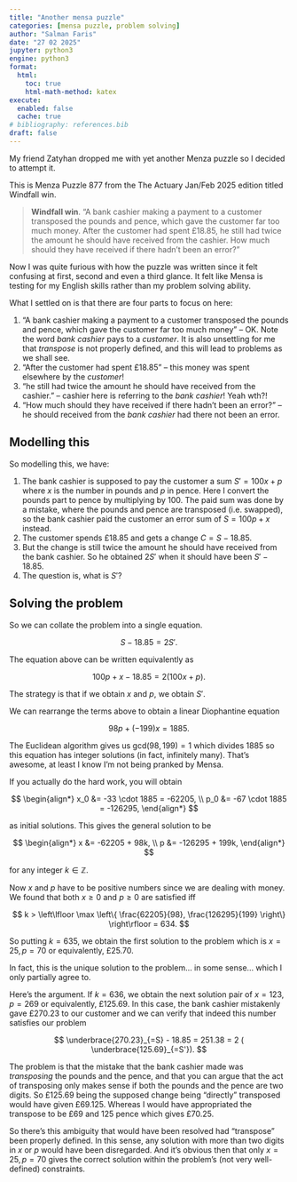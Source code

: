 ```yaml
---
title: "Another mensa puzzle"
categories: [mensa puzzle, problem solving]
author: "Salman Faris"
date: "27 02 2025"
jupyter: python3
engine: python3
format:
  html:
    toc: true
    html-math-method: katex
execute: 
  enabled: false
  cache: true
# bibliography: references.bib
draft: false
---
```


My friend Zatyhan dropped me with yet another Menza puzzle so I decided to attempt it.

This is Menza Puzzle 877 from the The Actuary Jan/Feb 2025 edition titled Windfall win.

> **Windfall win**. "A bank cashier making a payment to a customer transposed the pounds and pence, which gave the customer far too much money. After the customer had spent £18.85, he still had twice the amount he should have received from the cashier. How much should they have received if there hadn't been an error?"

Now I was quite furious with how the puzzle was written since it felt confusing at first, second and even a third glance. It felt like Mensa is testing for my English skills rather than my problem solving ability.

What I settled on is that there are four parts to focus on here:

1. "A bank cashier making a payment to a customer transposed the pounds and pence, which gave the customer far too much money" – OK. Note the word _bank cashier_ pays to a _customer_. It is also unsettling for me that _transpose_ is not properly defined, and this will lead to problems as we shall see.
2. "After the customer had spent £18.85" – this money was spent elsewhere by the _customer_!
3. "he still had twice the amount he should have received from the cashier." – cashier here is referring to the _bank cashier_! Yeah wth?!
4. "How much should they have received if there hadn't been an error?" – he should received from the _bank cashier_ had there not been an error.

## Modelling this

So modelling this, we have:

1. The bank cashier is supposed to pay the customer a sum $S' = 100x + p$ where $x$ is the number in pounds and $p$ in pence. Here I convert the pounds part to pence by multiplying by 100. The paid sum was done by a mistake, where the pounds and pence are transposed (i.e. swapped), so the bank cashier paid the customer an error sum of $S = 100p + x$ instead.
2. The customer spends £18.85 and gets a change $C = S - 18.85$.
3. But the change is still twice the amount he should have received from the bank cashier. So he obtained $2S'$ when it should have been $S' - 18.85$.
4. The question is, what is $S'$?

## Solving the problem

So we can collate the problem into a single equation.

$$
S - 18.85 = 2S'.
$$

The equation above can be written equivalently as

$$
100p + x - 18.85 = 2(100x + p).
$$

The strategy is that if we obtain $x$ and $p$, we obtain $S'$.

We can rearrange the terms above to obtain a linear Diophantine equation

$$
98p + (-199)x = 1885.
$$

The Euclidean algorithm gives us $\mathrm{gcd}(98, 199) = 1$ which divides $1885$ so this equation has integer solutions (in fact, infinitely many). That's awesome, at least I know I'm not being pranked by Mensa.

If you actually do the hard work, you will obtain 

$$
\begin{align*}
x_0 &= -33 \cdot 1885 = -62205, \\
p_0 &= -67 \cdot 1885 = -126295,
\end{align*}
$$

as initial solutions. This gives the general solution to be

$$
\begin{align*}
x &= -62205 + 98k, \\
p &= -126295 + 199k,
\end{align*}
$$

for any integer $k \in \mathbb{Z}$.

Now $x$ and $p$ have to be positive numbers since we are dealing with money. We found that both $x \geqslant 0$ and $p \geqslant 0$ are satisfied iff

$$
k > \left\lfloor \max \left\{ \frac{62205}{98}, \frac{126295}{199} \right\} \right\rfloor = 634.
$$

So putting $k = 635$, we obtain the first solution to the problem which is $x = 25, p = 70$ or equivalently, £25.70.

In fact, this is the unique solution to the problem... in some sense... which I only partially agree to. 

Here's the argument. If $k = 636$, we obtain the next solution pair of $x = 123, p = 269$ or equivalently, £125.69. In this case, the bank cashier mistakenly gave £270.23 to our customer and we can verify that indeed this number satisfies our problem

$$
\underbrace{270.23}_{=S} - 18.85 = 251.38 = 2 ( \underbrace{125.69}_{=S'}).
$$

The problem is that the mistake that the bank cashier made was _transposing_ the pounds and the pence, and that you can argue that the act of transposing only makes sense if both the pounds and the pence are two digits. So £125.69 being the supposed change being "directly" transposed would have given £69.125. Whereas I would have appropriated the transpose to be £69 and 125 pence which gives £70.25. 

So there's this ambiguity that would have been resolved had "transpose" been properly defined. In this sense, any solution with more than two digits in $x$ or $p$ would have been disregarded. And it's obvious then that only $x = 25, p = 70$ gives the correct solution within the problem's (not very well-defined) constraints.

